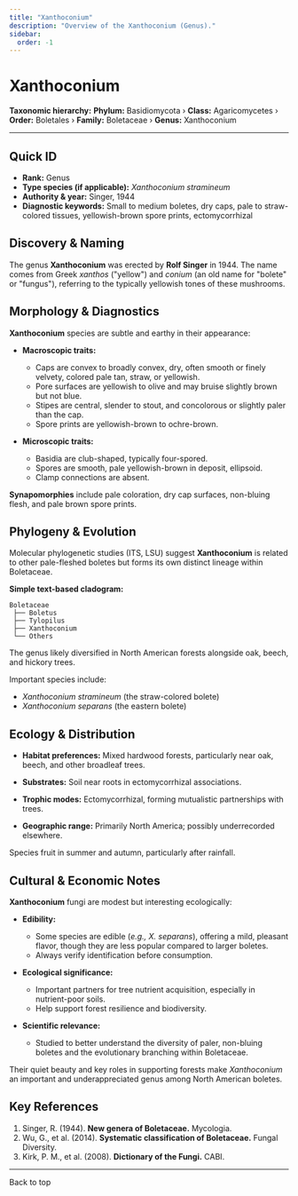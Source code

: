 ```yaml
---
title: "Xanthoconium"
description: "Overview of the Xanthoconium (Genus)."
sidebar:
  order: -1
---
```



# Xanthoconium <Badge variant="note" text="Genus" />

**Taxonomic hierarchy:** **Phylum:** Basidiomycota › **Class:** Agaricomycetes › **Order:** Boletales › **Family:** Boletaceae › **Genus:** Xanthoconium

---

## Quick ID
* **Rank:** Genus  
* **Type species (if applicable):** _Xanthoconium stramineum_  
* **Authority & year:** Singer, 1944  
* **Diagnostic keywords:** Small to medium boletes, dry caps, pale to straw-colored tissues, yellowish-brown spore prints, ectomycorrhizal  

## Discovery & Naming
The genus **Xanthoconium** was erected by **Rolf Singer** in 1944. The name comes from Greek _xanthos_ ("yellow") and _conium_ (an old name for "bolete" or "fungus"), referring to the typically yellowish tones of these mushrooms.

## Morphology & Diagnostics
**Xanthoconium** species are subtle and earthy in their appearance:

- **Macroscopic traits:**
  - Caps are convex to broadly convex, dry, often smooth or finely velvety, colored pale tan, straw, or yellowish.
  - Pore surfaces are yellowish to olive and may bruise slightly brown but not blue.
  - Stipes are central, slender to stout, and concolorous or slightly paler than the cap.
  - Spore prints are yellowish-brown to ochre-brown.

- **Microscopic traits:**
  - Basidia are club-shaped, typically four-spored.
  - Spores are smooth, pale yellowish-brown in deposit, ellipsoid.
  - Clamp connections are absent.

**Synapomorphies** include pale coloration, dry cap surfaces, non-bluing flesh, and pale brown spore prints.

## Phylogeny & Evolution
Molecular phylogenetic studies (ITS, LSU) suggest **Xanthoconium** is related to other pale-fleshed boletes but forms its own distinct lineage within Boletaceae.

**Simple text-based cladogram:**
```
Boletaceae
 ├── Boletus
 ├── Tylopilus
 ├── Xanthoconium
 └── Others
```
The genus likely diversified in North American forests alongside oak, beech, and hickory trees.

Important species include:

- _Xanthoconium stramineum_ (the straw-colored bolete)
- _Xanthoconium separans_ (the eastern bolete)

## Ecology & Distribution
- **Habitat preferences:** Mixed hardwood forests, particularly near oak, beech, and other broadleaf trees.
- **Substrates:** Soil near roots in ectomycorrhizal associations.
- **Trophic modes:** Ectomycorrhizal, forming mutualistic partnerships with trees.

- **Geographic range:** Primarily North America; possibly underrecorded elsewhere.

Species fruit in summer and autumn, particularly after rainfall.

## Cultural & Economic Notes
**Xanthoconium** fungi are modest but interesting ecologically:

- **Edibility:**
  - Some species are edible (_e.g., X. separans_), offering a mild, pleasant flavor, though they are less popular compared to larger boletes.
  - Always verify identification before consumption.

- **Ecological significance:**
  - Important partners for tree nutrient acquisition, especially in nutrient-poor soils.
  - Help support forest resilience and biodiversity.

- **Scientific relevance:**
  - Studied to better understand the diversity of paler, non-bluing boletes and the evolutionary branching within Boletaceae.

Their quiet beauty and key roles in supporting forests make _Xanthoconium_ an important and underappreciated genus among North American boletes.

## Key References
1. Singer, R. (1944). **New genera of Boletaceae.** Mycologia.  
2. Wu, G., et al. (2014). **Systematic classification of Boletaceae.** Fungal Diversity.  
3. Kirk, P. M., et al. (2008). **Dictionary of the Fungi.** CABI.  

---

<LinkButton href="#top" variant="minimal" icon="arrow-up">
  Back to top
</LinkButton>
